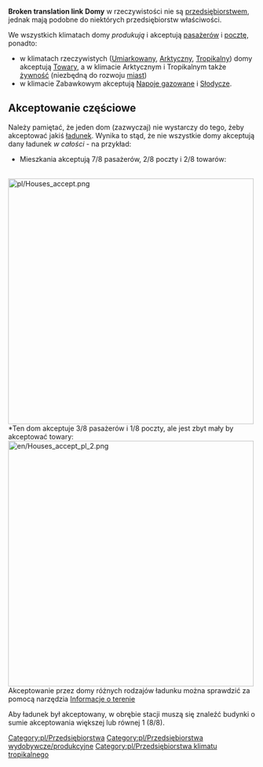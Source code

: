 {{pl/Informacja| Ten artykuł opisuje domy jako przedsiębiorstwo. Zobacz też: [[Main/pl/Miasta|Miasto]]}}

'''Broken translation link'''{{en/-}}
{{pl/Przedsiębiorstwa|name=Domy
|image=Houses_diff.png
|caption=Umiarkowany, Arktyczny,<br> Tropikalny i Zabawwkowy
|climates=[[Main/en/Klimat/Pl#Umiarkowany|Umiarkowany]], [[Main/en/Klimat/Pl#Arktyczny|Arktyczny]], [[Main/en/Klimat/Pl#Tropikalny|Tropikalny]], [[Main/en/Klimat/Pl#Zabawkowy|Zabawkowy]]
|accepts=[[Main/pl/Pasażerowie|Pasażerowie]], [[Main/pl/Poczta|Poczta]] (wszystkie klimaty)<br> [[Main/pl/Towary|Towary]] (wszystkie klimaty oprócz Zabawkowego)<br>[[Main/pl/Żywność|Żywność]] (Arktyczny i Tropikalny)<br> [[Main/pl/Napoje gazowane|Napoje gazowane]] i [[Main/pl/Słodycze|Słodycze]] (tylko Zabawkowy)
|produces=[[Main/pl/Drewno|Drewno]]
}}
'''Domy''' w rzeczywistości nie są [[Main/pl/Przedsiębiorstwa|przedsiębiorstwem]], jednak mają podobne do niektórych przedsiębiorstw właściwości.

We wszystkich klimatach domy ''produkują'' i akceptują [[Main/pl/Pasażerowie|pasażerów]] i [[Main/pl/Poczta|pocztę]], ponadto: 
*w klimatach rzeczywistych ([[Main/en/Klimat/Pl#Umiarkowany|Umiarkowany]], [[Main/en/Klimat/Pl#Arktyczny|Arktyczny]], [[Main/en/Klimat/Pl#Tropikalny|Tropikalny]]) domy akceptują [[Main/pl/Towary|Towary]], a w klimacie Arktycznym i Tropikalnym także [[Main/pl/Żywność|żywność]] (niezbędną do rozwoju [[Main/pl/Miasta|miast]])
* w klimacie Zabawkowym akceptują [[Main/pl/Napoje gazowane|Napoje gazowane]] i [[Main/pl/Słodycze|Słodycze]].

==Akceptowanie częściowe==

Należy pamiętać, że jeden dom (zazwyczaj) nie wystarczy do tego, żeby akceptować jakiś [[Main/pl/Ładunek|ładunek]]. Wynika to stąd, że nie wszystkie domy akceptują dany ładunek ''w całości'' - na przykład: 
*Mieszkania akceptują 7/8 pasażerów, 2/8 poczty i 2/8 towarów:
<br>
[[File:pl/Houses accept.png|none|500px|thumb|left]]
<br>
*Ten dom akceptuje 3/8 pasażerów i 1/8 poczty, ale jest zbyt mały by akceptować towary:
<br>
[[File:en/Houses accept pl 2.png|none|500px|thumb|left]]
<br>
Akceptowanie przez domy różnych rodzajów ładunku można sprawdzić za pomocą narzędzia [[Main/pl/Informacja o terenie|Informacje o terenie]]

Aby ładunek był akceptowany, w obrębie stacji muszą się znaleźć budynki o sumie akceptowania większej lub równej 1 (8/8).

{{pl/Navbox Industries}}

[[Category:pl/Przedsiębiorstwa]]
[[Category:pl/Przedsiębiorstwa wydobywcze/produkcyjne]]
[[Category:pl/Przedsiębiorstwa klimatu tropikalnego]]